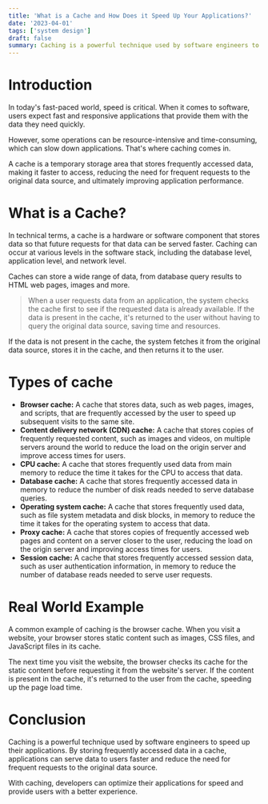 ```yaml
---
title: 'What is a Cache and How Does it Speed Up Your Applications?'
date: '2023-04-01'
tags: ['system design']
draft: false
summary: Caching is a powerful technique used by software engineers to speed up their applications. But what exactly is a cache, and how does it work? In this article, we'll dive into the technical details of caching, explain how it can improve the performance of your applications, and provide real-world examples to help you better understand this essential concept.
---
```


# Introduction

In today's fast-paced world, speed is critical. When it comes to software, users expect fast and responsive applications that provide them with the data they need quickly.

However, some operations can be resource-intensive and time-consuming, which can slow down applications. That's where caching comes in.

A cache is a temporary storage area that stores frequently accessed data, making it faster to access, reducing the need for frequent requests to the original data source, and ultimately improving application performance.

# What is a Cache?

In technical terms, a cache is a hardware or software component that stores data so that future requests for that data can be served faster. Caching can occur at various levels in the software stack, including the database level, application level, and network level.

Caches can store a wide range of data, from database query results to HTML web pages, images and more.

> When a user requests data from an application, the system checks the cache first to see if the requested data is already available. If the data is present in the cache, it's returned to the user without having to query the original data source, saving time and resources.

If the data is not present in the cache, the system fetches it from the original data source, stores it in the cache, and then returns it to the user.

# Types of cache

- **Browser cache:** A cache that stores data, such as web pages, images, and scripts, that are frequently accessed by the user to speed up subsequent visits to the same site.
- **Content delivery network (CDN) cache:** A cache that stores copies of frequently requested content, such as images and videos, on multiple servers around the world to reduce the load on the origin server and improve access times for users.
- **CPU cache:** A cache that stores frequently used data from main memory to reduce the time it takes for the CPU to access that data.
- **Database cache:** A cache that stores frequently accessed data in memory to reduce the number of disk reads needed to serve database queries.
- **Operating system cache:** A cache that stores frequently used data, such as file system metadata and disk blocks, in memory to reduce the time it takes for the operating system to access that data.
- **Proxy cache:** A cache that stores copies of frequently accessed web pages and content on a server closer to the user, reducing the load on the origin server and improving access times for users.
- **Session cache:** A cache that stores frequently accessed session data, such as user authentication information, in memory to reduce the number of database reads needed to serve user requests.

# Real World Example

A common example of caching is the browser cache. When you visit a website, your browser stores static content such as images, CSS files, and JavaScript files in its cache.

The next time you visit the website, the browser checks its cache for the static content before requesting it from the website's server. If the content is present in the cache, it's returned to the user from the cache, speeding up the page load time.

# Conclusion

Caching is a powerful technique used by software engineers to speed up their applications. By storing frequently accessed data in a cache, applications can serve data to users faster and reduce the need for frequent requests to the original data source.

With caching, developers can optimize their applications for speed and provide users with a better experience.

